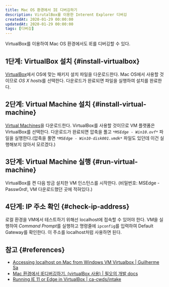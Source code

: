 ```yaml
---
title: Mac OS 환경에서 IE 디버깅하기
description: VirutalBox를 이용한 Interent Explorer 디버깅
createdAt: 2020-01-29 00:00:00
updatedAt: 2020-01-29 00:00:00
tags: [디버깅]
---
```


VirtualBox를 이용하여 Mac OS 환경에서도 IE를 디버깅할 수 있다.

## 1단계: VirtualBox 설치 {#install-virtualbox}

[VirtualBox](https://www.virtualbox.org/wiki/Downloads)에서 OS에 맞는 패키지 설치 파일을 다운로드한다. Mac OS에서 사용할 것이므로 *OS X hosts*를 선택한다. 다운로드가 완료되면 파일을 실행하여 설치를 완료한다.

## 2단계: Virtual Machine 설치 {#install-virtual-machine}

[Virtual Machines](https://developer.microsoft.com/en-us/microsoft-edge/tools/vms/)을 다운로드한다. VirtualBox를 사용할 것이므로 VM 플랫폼은 VirtualBox를 선택한다. 다운로드가 완료되면 압축을 풀고 *`*MSEdge - Win10.ovf*`* 파일을 실행한다.(압축을 풀면 *`*MSEdge - Win10-disk001.vmdk*`* 파일도 있던데 이건 실행해보지 않아서 모르겠다.)

## 3단계: Virtual Machine 실행 {#run-virtual-machine}

VirtualBox를 켠 다음 방금 설치한 VM 인스턴스를 시작한다. (비밀번호: MSEdge - Passw0rd!, VM 다운로드했던 곳에 적혀있다.)

## 4단계: IP 주소 확인 {#check-ip-address}

로컬 환경을 VM에서 테스트하기 위해선 localhost에 접속할 수 있어야 한다. VM을 실행하여 *Command Prompt*를 실행하고 명령줄에 `ipconfig`를 입력하여 Default Gateway를 확인한다. 이 주소를 localhost처럼 사용하면 된다.

## 참고 {#references}

* [Accessing localhost on Mac from Windows VM Virtualbox | Guilherme Sa](https://medium.com/@urubuz/accessing-localhost-in-mac-from-windows-vm-in-virtualbox-312a3de6fedb)
* [Mac 환경에서 IE디버깅하기. (virtualBox 사용) | 필오의 개발 docs](https://feel5ny.github.io/2019/03/10/debug_01/)
* [Running IE 11 or Edge in VirtualBox | ca-cwds/intake](https://github.com/ca-cwds/intake/wiki/Running-IE-11-or-Edge-in-VirtualBox)
